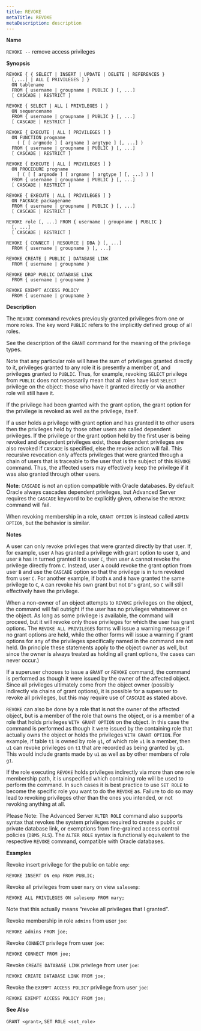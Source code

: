 ```yaml
---
title: REVOKE
metaTitle: REVOKE
metaDescription: description
---
```


**Name**

`REVOKE --` remove access privileges

**Synopsis**

``` text
REVOKE { { SELECT | INSERT | UPDATE | DELETE | REFERENCES }
  [,...] | ALL [ PRIVILEGES ] }
  ON tablename
  FROM { username | groupname | PUBLIC } [, ...]
  [ CASCADE | RESTRICT ]

REVOKE { SELECT | ALL [ PRIVILEGES ] }
  ON sequencename
  FROM { username | groupname | PUBLIC } [, ...]
  [ CASCADE | RESTRICT ]

REVOKE { EXECUTE | ALL [ PRIVILEGES ] }
  ON FUNCTION progname
    ( [ [ argmode ] [ argname ] argtype ] [, ...] )
  FROM { username | groupname | PUBLIC } [, ...]
  [ CASCADE | RESTRICT ]

REVOKE { EXECUTE | ALL [ PRIVILEGES ] }
  ON PROCEDURE progname
    [ ( [ [ argmode ] [ argname ] argtype ] [, ...] ) ]
  FROM { username | groupname | PUBLIC } [, ...]
  [ CASCADE | RESTRICT ]

REVOKE { EXECUTE | ALL [ PRIVILEGES ] }
  ON PACKAGE packagename
  FROM { username | groupname | PUBLIC } [, ...]
  [ CASCADE | RESTRICT ]

REVOKE role [, ...] FROM { username | groupname | PUBLIC }
  [, ...]
  [ CASCADE | RESTRICT ]

REVOKE { CONNECT | RESOURCE | DBA } [, ...]
  FROM { username | groupname } [, ...]

REVOKE CREATE [ PUBLIC ] DATABASE LINK
  FROM { username | groupname }

REVOKE DROP PUBLIC DATABASE LINK
  FROM { username | groupname }

REVOKE EXEMPT ACCESS POLICY
  FROM { username | groupname }
```

**Description**

The `REVOKE` command revokes previously granted privileges from one or
more roles. The key word `PUBLIC` refers to the implicitly defined group
of all roles.

See the description of the `GRANT` command for the meaning of the
privilege types.

Note that any particular role will have the sum of privileges granted
directly to it, privileges granted to any role it is presently a member
of, and privileges granted to `PUBLIC`. Thus, for example, revoking
`SELECT` privilege from `PUBLIC` does not necessarily mean that all
roles have lost `SELECT` privilege on the object: those who have it
granted directly or via another role will still have it.

If the privilege had been granted with the grant option, the grant
option for the privilege is revoked as well as the privilege, itself.

If a user holds a privilege with grant option and has granted it to
other users then the privileges held by those other users are called
dependent privileges. If the privilege or the grant option held by the
first user is being revoked and dependent privileges exist, those
dependent privileges are also revoked if `CASCADE` is specified, else
the revoke action will fail. This recursive revocation only affects
privileges that were granted through a chain of users that is traceable
to the user that is the subject of this `REVOKE` command. Thus, the
affected users may effectively keep the privilege if it was also granted
through other users.

**Note**: `CASCADE` is not an option compatible with Oracle databases.
By default Oracle always cascades dependent privileges, but Advanced
Server requires the `CASCADE` keyword to be explicitly given, otherwise
the `REVOKE` command will fail.

When revoking membership in a role, `GRANT OPTION` is instead called
`ADMIN OPTION`, but the behavior is similar.

**Notes**

A user can only revoke privileges that were granted directly by that
user. If, for example, user `A` has granted a privilege with grant
option to user `B`, and user `B` has in turned granted it to user `C`,
then user `A` cannot revoke the privilege directly from `C`. Instead,
user `A` could revoke the grant option from user `B` and use the
`CASCADE` option so that the privilege is in turn revoked from user `C`.
For another example, if both `A` and `B` have granted the same privilege
to `C`, `A` can revoke his own grant but not `B’s` grant, so `C` will
still effectively have the privilege.

When a non-owner of an object attempts to `REVOKE` privileges on the
object, the command will fail outright if the user has no privileges
whatsoever on the object. As long as some privilege is available, the
command will proceed, but it will revoke only those privileges for which
the user has grant options. The `REVOKE ALL PRIVILEGES` forms will issue
a warning message if no grant options are held, while the other forms
will issue a warning if grant options for any of the privileges
specifically named in the command are not held. (In principle these
statements apply to the object owner as well, but since the owner is
always treated as holding all grant options, the cases can never occur.)

If a superuser chooses to issue a `GRANT` or `REVOKE` command, the
command is performed as though it were issued by the owner of the
affected object. Since all privileges ultimately come from the object
owner (possibly indirectly via chains of grant options), it is possible
for a superuser to revoke all privileges, but this may require use of
`CASCADE` as stated above.

`REVOKE` can also be done by a role that is not the owner of the
affected object, but is a member of the role that owns the object, or is
a member of a role that holds privileges `WITH GRANT OPTION` on the
object. In this case the command is performed as though it were issued
by the containing role that actually owns the object or holds the
privileges `WITH GRANT OPTION`. For example, if table `t1` is owned by
role `g1`, of which role `u1` is a member, then `u1` can revoke
privileges on `t1` that are recorded as being granted by `g1`. This
would include grants made by `u1` as well as by other members of role
`g1`.

If the role executing `REVOKE` holds privileges indirectly via more than
one role membership path, it is unspecified which containing role will
be used to perform the command. In such cases it is best practice to use
`SET ROLE` to become the specific role you want to do the `REVOKE` as.
Failure to do so may lead to revoking privileges other than the ones you
intended, or not revoking anything at all.

Please Note: The Advanced Server `ALTER ROLE` command also supports
syntax that revokes the system privileges required to create a public or
private database link, or exemptions from fine-grained access control
policies (`DBMS_RLS`). The `ALTER ROLE` syntax is functionally
equivalent to the respective `REVOKE` command, compatible with Oracle
databases.

**Examples**

Revoke insert privilege for the public on table `emp`:

``` text
REVOKE INSERT ON emp FROM PUBLIC;
```

Revoke all privileges from user `mary` on view `salesemp`:

``` text
REVOKE ALL PRIVILEGES ON salesemp FROM mary;
```

Note that this actually means “revoke all privileges that I granted”.

Revoke membership in role `admins` from user `joe`:

``` text
REVOKE admins FROM joe;
```

Revoke `CONNECT` privilege from user `joe`:

``` text
REVOKE CONNECT FROM joe;
```

Revoke `CREATE DATABASE LINK` privilege from user `joe`:

``` text
REVOKE CREATE DATABASE LINK FROM joe;
```

Revoke the `EXEMPT ACCESS POLICY` privilege from user `joe`:

``` text
REVOKE EXEMPT ACCESS POLICY FROM joe;
```

**See Also**

`GRANT <grant>`, `SET ROLE <set_role>`

